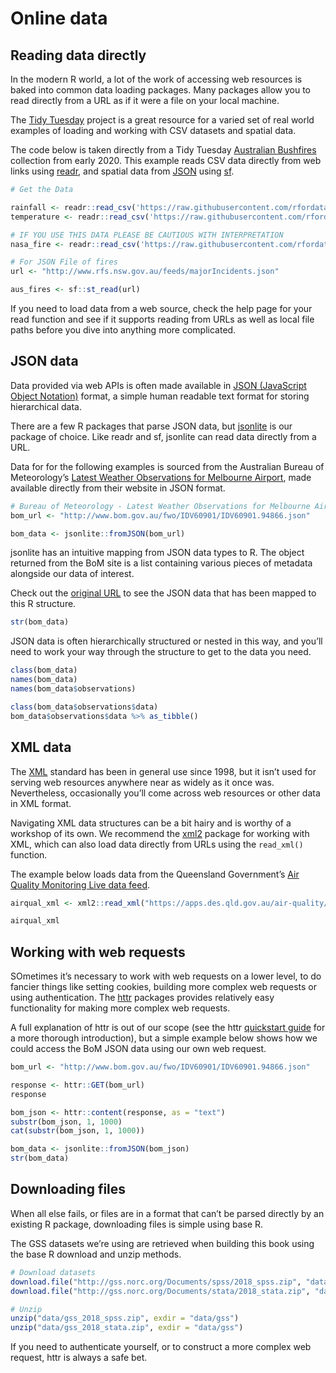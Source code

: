 
# Online data

## Reading data directly

In the modern R world, a lot of the work of accessing web resources is baked into common data loading packages. Many packages allow you to read directly from a URL as if it were a file on your local machine.

The [Tidy Tuesday](https://github.com/rfordatascience/tidytuesday) project is a great resource for a varied set of real world examples of loading and working with CSV datasets and spatial data.

The code below is taken directly from a Tidy Tuesday [Australian Bushfires](https://github.com/rfordatascience/tidytuesday/blob/master/data/2020/2020-01-07/readme.md) collection from early 2020. This example reads CSV data directly from web links using [readr](https://readr.tidyverse.org/), and spatial data from [JSON][JSON data] using [sf](https://r-spatial.github.io/sf/).

```r
# Get the Data

rainfall <- readr::read_csv('https://raw.githubusercontent.com/rfordatascience/tidytuesday/master/data/2020/2020-01-07/rainfall.csv')
temperature <- readr::read_csv('https://raw.githubusercontent.com/rfordatascience/tidytuesday/master/data/2020/2020-01-07/temperature.csv')

# IF YOU USE THIS DATA PLEASE BE CAUTIOUS WITH INTERPRETATION
nasa_fire <- readr::read_csv('https://raw.githubusercontent.com/rfordatascience/tidytuesday/master/data/2020/2020-01-07/MODIS_C6_Australia_and_New_Zealand_7d.csv')

# For JSON File of fires
url <- "http://www.rfs.nsw.gov.au/feeds/majorIncidents.json"

aus_fires <- sf::st_read(url)
```

If you need to load data from a web source, check the help page for your read function and see if it supports reading from URLs as well as local file paths before you dive into anything more complicated.

## JSON data

Data provided via web APIs is often made available in [JSON (JavaScript Object Notation)](https://www.json.org/) format, a simple human readable text format for storing hierarchical data.

There are a few R packages that parse JSON data, but [jsonlite](https://cran.r-project.org/package=jsonlite) is our package of choice. Like readr and sf, jsonlite can read data directly from a URL.

Data for for the following examples is sourced from the Australian Bureau of Meteorology's [Latest Weather Observations for Melbourne Airport](http://www.bom.gov.au/products/IDV60901/IDV60901.94866.shtml), made available directly from their website in JSON format.

```r
# Bureau of Meteorology - Latest Weather Observations for Melbourne Airport
bom_url <- "http://www.bom.gov.au/fwo/IDV60901/IDV60901.94866.json"

bom_data <- jsonlite::fromJSON(bom_url)
```

jsonlite has an intuitive mapping from JSON data types to R. The object returned from the BoM site is a list containing various pieces of metadata alongside our data of interest.

Check out the [original URL](http://www.bom.gov.au/fwo/IDV60901/IDV60901.94866.json) to see the JSON data that has been mapped to this R structure.

```r
str(bom_data)
```

JSON data is often hierarchically structured or nested in this way, and you'll need to work your way through the structure to get to the data you need.

```r
class(bom_data)
names(bom_data)
names(bom_data$observations)

class(bom_data$observations$data)
bom_data$observations$data %>% as_tibble()
```

## XML data

The [XML](https://en.wikipedia.org/wiki/XML) standard has been in general use since 1998, but it isn't used for serving web resources anywhere near as widely as it once was. Nevertheless, occasionally you'll come across web resources or other data in XML format.

Navigating XML data structures can be a bit hairy and is worthy of a workshop of its own. We recommend the [xml2](https://xml2.r-lib.org/) package for working with XML, which can also load data directly from URLs using the `read_xml()` function.

The example below loads data from the Queensland Government's [Air Quality Monitoring Live data feed ](https://www.data.qld.gov.au/dataset/air-quality-monitoring-live-data-feed).

```r
airqual_xml <- xml2::read_xml("https://apps.des.qld.gov.au/air-quality/xml/feed.php?category=1&region=ALL")

airqual_xml
```

## Working with web requests

SOmetimes it's necessary to work with web requests on a lower level, to do fancier things like setting cookies, building more complex web requests or using authentication. The [httr](https://httr.r-lib.org/) packages provides relatively easy functionality for making more complex web requests.

A full explanation of httr is out of our scope (see the httr [quickstart guide](https://httr.r-lib.org/articles/quickstart.html) for a more thorough introduction), but a simple example below shows how we could access the BoM JSON data using our own web request.

```r
bom_url <- "http://www.bom.gov.au/fwo/IDV60901/IDV60901.94866.json"

response <- httr::GET(bom_url)
response

bom_json <- httr::content(response, as = "text")
substr(bom_json, 1, 1000)
cat(substr(bom_json, 1, 1000))

bom_data <- jsonlite::fromJSON(bom_json)
str(bom_data)
```

## Downloading files

When all else fails, or files are in a format that can't be parsed directly by an existing R package, downloading files is simple using base R.

The GSS datasets we're using are retrieved when building this book using the base R download and unzip methods.

```r
# Download datasets
download.file("http://gss.norc.org/Documents/spss/2018_spss.zip", "data/gss_2018_spss.zip")
download.file("http://gss.norc.org/Documents/stata/2018_stata.zip", "data/gss_2018_stata.zip")

# Unzip
unzip("data/gss_2018_spss.zip", exdir = "data/gss")
unzip("data/gss_2018_stata.zip", exdir = "data/gss")
```

If you need to authenticate yourself, or to construct a more complex web request, httr is always a safe bet.
